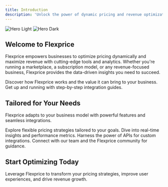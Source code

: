 ```yaml
---
title: Introduction
description: 'Unlock the power of dynamic pricing and revenue optimization with Flexprice'
---
```


<img
  className="block dark:hidden"
  src="/images/hero-light.svg"
  alt="Hero Light"
/>
<img
  className="hidden dark:block"
  src="/images/hero-dark.svg"
  alt="Hero Dark"
/>

## Welcome to Flexprice

Flexprice empowers businesses to optimize pricing dynamically and maximize revenue with cutting-edge tools and analytics. Whether you're running a marketplace, a subscription model, or any revenue-focused business, Flexprice provides the data-driven insights you need to succeed.

<CardGroup cols={2}>
  <Card
    title="Learn the Basics"
    icon="lightbulb"
    href="/docs/get-started/introduction"
  >
    Discover how Flexprice works and the value it can bring to your business.
  </Card>
  <Card
    title="Integrate Quickly"
    icon="rocket"
    href="/docs/get-started/integration"
  >
    Get up and running with step-by-step integration guides.
  </Card>
</CardGroup>

## Tailored for Your Needs

Flexprice adapts to your business model with powerful features and seamless integrations.

<CardGroup cols={2}>
  <Card
    title="Dynamic Pricing Models"
    icon="chart-line"
    href="/docs/features/dynamic-pricing"
  >
    Explore flexible pricing strategies tailored to your goals.
  </Card>
  <Card
    title="Analytics Dashboard"
    icon="chart-pie"
    href="/docs/features/analytics"
  >
    Dive into real-time insights and performance metrics.
  </Card>
  <Card
    title="API-Driven Flexibility"
    icon="server"
    href="/docs/api-reference"
  >
    Harness the power of APIs for custom integrations.
  </Card>
  <Card
    title="Support and Community"
    icon="users"
    href="/docs/support"
  >
    Connect with our team and the Flexprice community for guidance.
  </Card>
</CardGroup>

## Start Optimizing Today

Leverage Flexprice to transform your pricing strategies, improve user experiences, and drive revenue growth.
